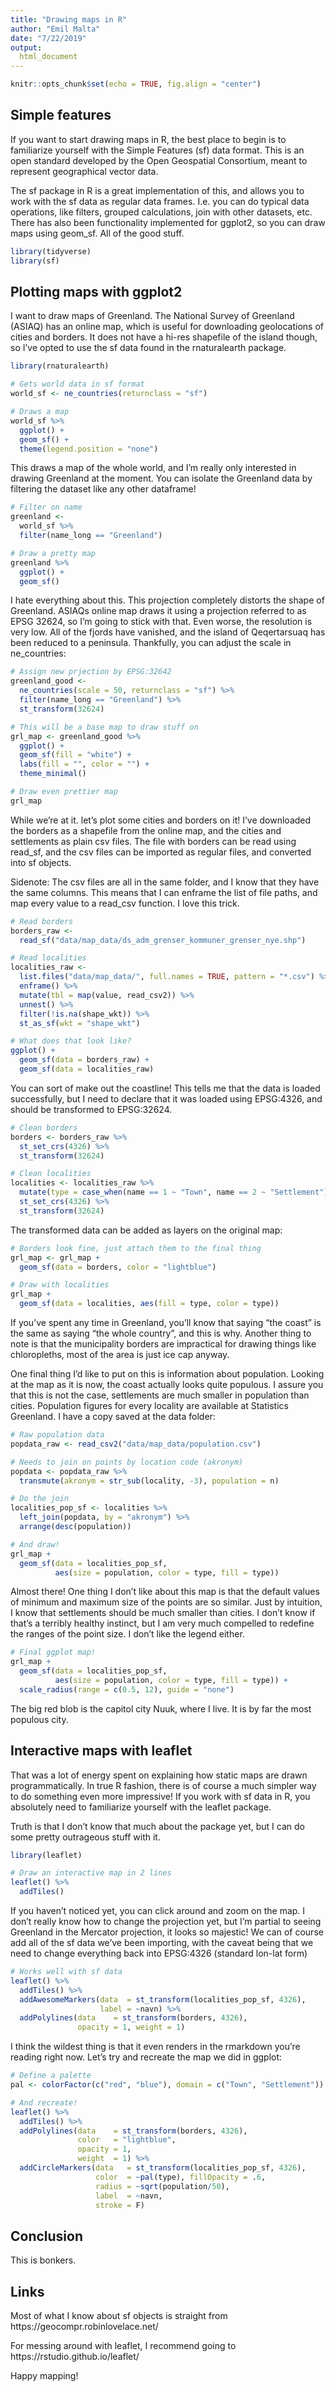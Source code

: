 ```yaml
---
title: "Drawing maps in R"
author: "Emil Malta"
date: "7/22/2019"
output: 
  html_document
---
```


<style>
.html-widget {
    margin: auto;
}
</style>

```r
knitr::opts_chunk$set(echo = TRUE, fig.align = "center")
```


## Simple features

If you want to start drawing maps in R, the best place to begin is to familiarize
yourself with the Simple Features (sf) data format. This is an open standard 
developed by the Open Geospatial Consortium, meant to represent geographical 
vector data. 

The sf package in R is a great implementation of this, and allows you to work 
with the sf data as regular data frames. I.e. you can do typical data 
operations, like filters, grouped calculations, join with other datasets, 
etc. There has also been functionality implemented for ggplot2, so you can draw
maps using geom_sf. All of the good stuff.

```r
library(tidyverse)
library(sf)
```

## Plotting maps with ggplot2

I want to draw maps of Greenland. The National Survey of Greenland (ASIAQ) has 
an online map, which is useful for downloading geolocations of cities and 
borders. It does not have a hi-res shapefile of the island though, so I've opted
to use the sf data found in the rnaturalearth package.

```r
library(rnaturalearth)

# Gets world data in sf format
world_sf <- ne_countries(returnclass = "sf")

# Draws a map
world_sf %>% 
  ggplot() +
  geom_sf() +
  theme(legend.position = "none")
```

This draws a map of the whole world, and I'm really only interested in drawing Greenland at the moment. You can isolate the Greenland data by filtering the dataset like any other dataframe! 

```r
# Filter on name
greenland <- 
  world_sf %>%
  filter(name_long == "Greenland") 

# Draw a pretty map
greenland %>% 
  ggplot() + 
  geom_sf()
```

I hate everything about this. This projection completely distorts the shape of Greenland. ASIAQs online map draws it using a projection referred to as EPSG 32624, so I'm going to stick with that. Even worse, the resolution is very low. All of the fjords have vanished, and the island of Qeqertarsuaq has been reduced to a peninsula.  Thankfully, you can adjust the scale in ne_countries:

```r
# Assign new prjection by EPSG:32642
greenland_good <- 
  ne_countries(scale = 50, returnclass = "sf") %>%
  filter(name_long == "Greenland") %>% 
  st_transform(32624)

# This will be a base map to draw stuff on
grl_map <- greenland_good %>% 
  ggplot() +
  geom_sf(fill = "white") +
  labs(fill = "", color = "") +
  theme_minimal()

# Draw even prettier map
grl_map
```

While we're at it. let's plot some cities and borders on it! I've downloaded the borders as a shapefile from the online map, and the cities and settlements as plain csv files. The file with borders can be read using read_sf, and the csv files can be imported as regular files, and converted into sf objects.

Sidenote: The csv files are all in the same folder, and I know that they have the same columns. This means that I can enframe the list of file paths, and map every value to a read_csv function. I love this trick.

```r
# Read borders
borders_raw <- 
  read_sf("data/map_data/ds_adm_grenser_kommuner_grenser_nye.shp") 

# Read localities
localities_raw <- 
  list.files("data/map_data/", full.names = TRUE, pattern = "*.csv") %>% 
  enframe() %>% 
  mutate(tbl = map(value, read_csv2)) %>% 
  unnest() %>% 
  filter(!is.na(shape_wkt)) %>% 
  st_as_sf(wkt = "shape_wkt")

# What does that look like?
ggplot() +
  geom_sf(data = borders_raw) +
  geom_sf(data = localities_raw)
```

You can sort of make out the coastline! This tells me that the data is loaded successfully, but I need to declare that it was loaded using EPSG:4326, and should be transformed to EPSG:32624. 

```r
# Clean borders
borders <- borders_raw %>% 
  st_set_crs(4326) %>% 
  st_transform(32624)

# Clean localities
localities <- localities_raw %>% 
  mutate(type = case_when(name == 1 ~ "Town", name == 2 ~ "Settlement")) %>% 
  st_set_crs(4326) %>% 
  st_transform(32624)
```

The transformed data can be added as layers on the original map:

```r
# Borders look fine, just attach them to the final thing
grl_map <- grl_map +
  geom_sf(data = borders, color = "lightblue")

# Draw with localities
grl_map +
  geom_sf(data = localities, aes(fill = type, color = type))
```

If you've spent any time in Greenland, you'll know that saying "the coast" is the same as saying "the whole country", and this is why. Another thing to note is that the municipality borders are impractical for drawing things like chloropleths, most of the area is just ice cap anyway.

One final thing I'd like to put on this is information about population. Looking at the map as it is now, the coast actually looks quite populous. I assure you that this is not the case, settlements are much smaller in population than cities. Population figures for every locality are available at Statistics Greenland. I have a copy saved at the data folder:

```r
# Raw population data
popdata_raw <- read_csv2("data/map_data/population.csv")

# Needs to join on points by location code (akronym)
popdata <- popdata_raw %>% 
  transmute(akronym = str_sub(locality, -3), population = n)

# Do the join
localities_pop_sf <- localities %>% 
  left_join(popdata, by = "akronym") %>% 
  arrange(desc(population))

# And draw!
grl_map +
  geom_sf(data = localities_pop_sf,
          aes(size = population, color = type, fill = type))
```

Almost there! One thing I don't like about this map is that the default values of minimum and maximum size of the points are so similar. Just by intuition, I know that settlements should be much smaller than cities. I don't know if that's a terribly healthy instinct, but I am very much compelled to redefine the ranges of the point size. I don't like the legend either.

```r
# Final ggplot map!
grl_map +
  geom_sf(data = localities_pop_sf,
          aes(size = population, color = type, fill = type)) +
  scale_radius(range = c(0.5, 12), guide = "none")
```

The big red blob is the capitol city Nuuk, where I live. It is by far the most populous city.

## Interactive maps with leaflet

That was a lot of energy spent on explaining how static maps are drawn programmatically. In true R fashion, there is of course a much simpler way to do something even more impressive! If you work with sf data in R, you absolutely need to familiarize yourself with the leaflet package.

Truth is that I don't know that much about the package yet, but I can do some pretty outrageous stuff with it.

```r
library(leaflet)

# Draw an interactive map in 2 lines
leaflet() %>% 
  addTiles() 
```

If you haven't noticed yet, you can click around and zoom on the map. I don't really know how to change the projection yet, but I'm partial to seeing Greenland in the Mercator projection, it looks so majestic! We can of course add all of the sf data we've been importing, with the caveat being that we need to change everything back into EPSG:4326 (standard lon-lat form)

```r
# Works well with sf data
leaflet() %>% 
  addTiles() %>% 
  addAwesomeMarkers(data  = st_transform(localities_pop_sf, 4326),
                    label = ~navn) %>% 
  addPolylines(data    = st_transform(borders, 4326), 
               opacity = 1, weight = 1)
```


I think the wildest thing is that it even renders in the rmarkdown you're reading right now. Let's try and recreate the map we did in ggplot:

```r
# Define a palette
pal <- colorFactor(c("red", "blue"), domain = c("Town", "Settlement"))

# And recreate!
leaflet() %>% 
  addTiles() %>% 
  addPolylines(data    = st_transform(borders, 4326),
               color   = "lightblue",  
               opacity = 1, 
               weight  = 1) %>% 
  addCircleMarkers(data   = st_transform(localities_pop_sf, 4326),
                   color  = ~pal(type), fillOpacity = .6,
                   radius = ~sqrt(population/50),
                   label  = ~navn, 
                   stroke = F)
```

## Conclusion

This is bonkers.

## Links

Most of what I know about sf objects is straight from https://geocompr.robinlovelace.net/ 

For messing around with leaflet, I recommend going to https://rstudio.github.io/leaflet/ 

Happy mapping!